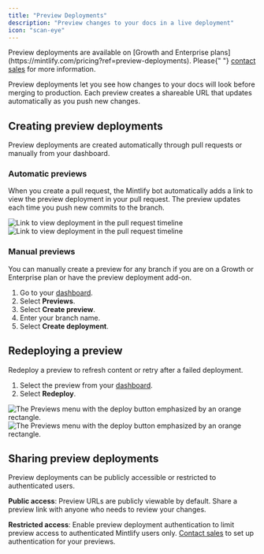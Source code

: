 ```yaml
---
title: "Preview Deployments"
description: "Preview changes to your docs in a live deployment"
icon: "scan-eye"
---
```


<Info>
  Preview deployments are available on [Growth and Enterprise plans](https://mintlify.com/pricing?ref=preview-deployments). Please{" "}
  <a href="mailto:sales@mintlify.com">contact sales</a> for more information.
</Info>

Preview deployments let you see how changes to your docs will look before merging to production. Each preview creates a shareable URL that updates automatically as you push new changes.

## Creating preview deployments

Preview deployments are created automatically through pull requests or manually from your dashboard.

### Automatic previews

When you create a pull request, the Mintlify bot automatically adds a link to view the preview deployment in your pull request. The preview updates each time you push new commits to the branch.

<Frame>
  <img src="/images/previews/preview-deployment-light.png" alt="Link to view deployment in the pull request timeline" className="block dark:hidden" />
  <img src="/images/previews/preview-deployment-dark.png" alt="Link to view deployment in the pull request timeline" className="hidden dark:block" />
</Frame>

### Manual previews

You can manually create a preview for any branch if you are on a Growth or Enterprise plan or have the preview deployment add-on.

1. Go to your [dashboard](https://dashboard.mintlify.com/).
2. Select **Previews**.
3. Select **Create preview**.
4. Enter your branch name.
5. Select **Create deployment**.

## Redeploying a preview

Redeploy a preview to refresh content or retry after a failed deployment.

1. Select the preview from your [dashboard](https://dashboard.mintlify.com/).
2. Select **Redeploy**.

<Frame>
  <img src="/images/previews/redeploy-preview-light.png" alt="The Previews menu with the deploy button emphasized by an orange rectangle." className="block dark:hidden" />
  <img src="/images/previews/redeploy-preview-dark.png" alt="The Previews menu with the deploy button emphasized by an orange rectangle." className="hidden dark:block" />
</Frame>

## Sharing preview deployments

Preview deployments can be publicly accessible or restricted to authenticated users.

**Public access**: Preview URLs are publicly viewable by default. Share a preview link with anyone who needs to review your changes.

**Restricted access**: Enable preview deployment authentication to limit preview access to authenticated Mintlify users only. [Contact sales](mailto:sales@mintlify.com) to set up authentication for your previews.
